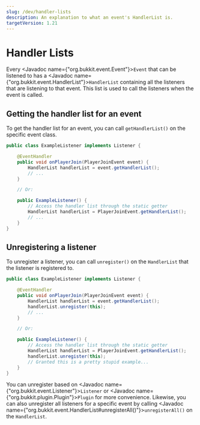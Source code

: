 ```yaml
---
slug: /dev/handler-lists
description: An explanation to what an event's HandlerList is.
targetVersion: 1.21
---
```


# Handler Lists

Every <Javadoc name={"org.bukkit.event.Event"}>`Event`</Javadoc> that can be listened to has a
<Javadoc name={"org.bukkit.event.HandlerList"}>`HandlerList`</Javadoc> containing all the listeners that are listening to that event.
This list is used to call the listeners when the event is called.

## Getting the handler list for an event

To get the handler list for an event, you can call `getHandlerList()` on the specific event class.

```java title="ExampleListener.java"
public class ExampleListener implements Listener {

    @EventHandler
    public void onPlayerJoin(PlayerJoinEvent event) {
        HandlerList handlerList = event.getHandlerList();
        // ...
    }

    // Or:

    public ExampleListener() {
        // Access the handler list through the static getter
        HandlerList handlerList = PlayerJoinEvent.getHandlerList();
        // ...
    }
}
```

## Unregistering a listener

To unregister a listener, you can call `unregister()` on the `HandlerList` that the listener is registered to.

```java title="ExampleListener.java"
public class ExampleListener implements Listener {

    @EventHandler
    public void onPlayerJoin(PlayerJoinEvent event) {
        HandlerList handlerList = event.getHandlerList();
        handlerList.unregister(this);
        // ...
    }

    // Or:

    public ExampleListener() {
        // Access the handler list through the static getter
        HandlerList handlerList = PlayerJoinEvent.getHandlerList();
        handlerList.unregister(this);
        // Granted this is a pretty stupid example...
    }
}
```

You can unregister based on <Javadoc name={"org.bukkit.event.Listener"}>`Listener`</Javadoc>
or <Javadoc name={"org.bukkit.plugin.Plugin"}>`Plugin`</Javadoc> for more convenience.
Likewise, you can also unregister all listeners for a specific event by calling
<Javadoc name={"org.bukkit.event.HandlerList#unregisterAll()"}>`unregisterAll()`</Javadoc> on the `HandlerList`.
